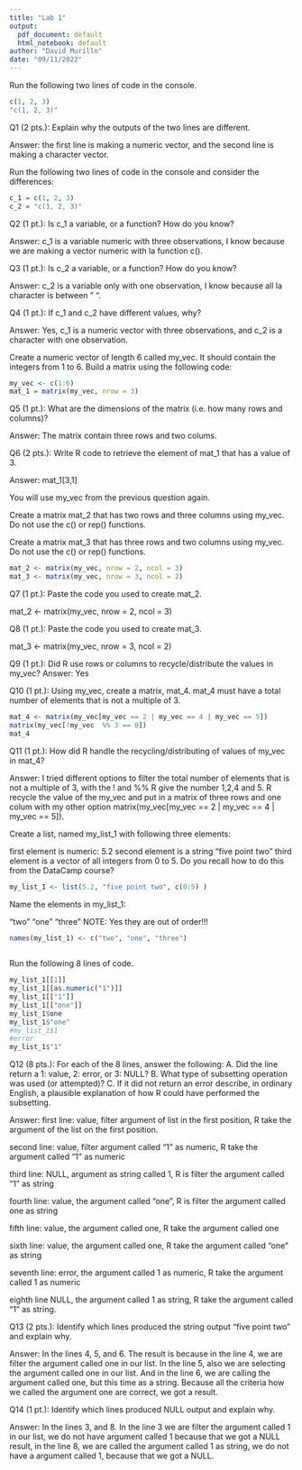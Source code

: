 ```yaml
---
title: "Lab 1"
output:
  pdf_document: default
  html_notebook: default
author: "David Murillo"
date: "09/11/2022"
---
```


Run the following two lines of code in the console.
```r
c(1, 2, 3)
"c(1, 2, 3)"

```

Q1 (2 pts.): Explain why the outputs of the two lines are different.

Answer: the first line is making a numeric vector, and the second line is making a character vector.

Run the following two lines of code in the console and consider the differences:
```r
c_1 = c(1, 2, 3)
c_2 = "c(1, 2, 3)"
```
Q2 (1 pt.): Is c_1 a variable, or a function? How do you know?

Answer: c_1 is a variable numeric with three observations, I know because we are making a vector numeric with la function c().

Q3 (1 pt.): Is c_2 a variable, or a function? How do you know?

Answer: c_2 is a variable only with one observation, I know because all la character is between " ".

Q4 (1 pt.): If c_1 and c_2 have different values, why?

Answer: Yes, c_1 is a numeric vector with three observations, and c_2 is a character with one observation. 


Create a numeric vector of length 6 called my_vec. It should contain the integers from 1 to 6. Build a matrix using the following code:

```r
my_vec <- c(1:6)
mat_1 = matrix(my_vec, nrow = 3)

```


Q5 (1 pt.): What are the dimensions of the matrix (i.e. how many rows and columns)?

Answer: The matrix contain three rows and two colums.

Q6 (2 pts.): Write R code to retrieve the element of mat_1 that has a value of 3.

Answer: 
mat_1[3,1]

You will use my_vec from the previous question again.

Create a matrix mat_2 that has two rows and three columns using my_vec. Do not use the c() or rep() functions.

Create a matrix mat_3 that has three rows and two columns using my_vec. Do not use the c() or rep() functions.

```r
mat_2 <- matrix(my_vec, nrow = 2, ncol = 3)
mat_3 <- matrix(my_vec, nrow = 3, ncol = 2)
```

Q7 (1 pt.): Paste the code you used to create mat_2.

mat_2 <- matrix(my_vec, nrow = 2, ncol = 3)

Q8 (1 pt.): Paste the code you used to create mat_3.

mat_3 <- matrix(my_vec, nrow = 3, ncol = 2)

Q9 (1 pt.): Did R use rows or columns to recycle/distribute the values in my_vec?
Answer: Yes  

Q10 (1 pt.): Using my_vec, create a matrix, mat_4. mat_4 must have a total number of elements that is not a multiple of 3.

```r
mat_4 <- matrix(my_vec[my_vec == 2 | my_vec == 4 | my_vec == 5])
matrix(my_vec[!my_vec  %% 3 == 0])
mat_4
```


Q11 (1 pt.): How did R handle the recycling/distributing of values of my_vec in mat_4?

Answer: I tried different options to filter the total number of elements that is not a multiple of 3, with the ! and %% R give the number 1,2,4 and 5. R recycle the value of the my_vec and put in a matrix of three rows and one colum with my other option matrix(my_vec[my_vec == 2 | my_vec == 4 | my_vec == 5]). 

Create a list, named my_list_1 with following three elements:

first element is numeric: 5.2
second element is a string “five point two”
third element is a vector of all integers from 0 to 5.
Do you recall how to do this from the DataCamp course?

```r
my_list_1 <- list(5.2, "five point two", c(0:5) )
```


Name the elements in my_list_1:

“two”
“one”
“three”
NOTE: Yes they are out of order!!!

```r
names(my_list_1) <- c("two", "one", "three")
        
```

Run the following 8 lines of code.

```r
my_list_1[[1]]
my_list_1[[as.numeric("1")]]
my_list_1[["1"]]
my_list_1[["one"]]
my_list_1$one
my_list_1$"one"
#my_list_1$1
#error
my_list_1$"1"
```

Q12 (8 pts.): For each of the 8 lines, answer the following: A. Did the line return a 1: value, 2: error, or 3: NULL? B. What type of subsetting operation was used (or attempted)? C. If it did not return an error describe, in ordinary English, a plausible explanation of how R could have performed the subsetting.

Answer: 
first line: value, filter argument of list in the first position, R take the argument of the list on the first position.
 
second line: value, filter argument called "1" as numeric, R take the argument called "1" as numeric
 
third line: NULL, argument as string called 1, R is filter the argument called "1" as string
 
fourth line: value, the argument called "one", R is filter the argument called one as string
 
fifth line: value, the argument called one, R take the argument called one
 
sixth line: value, the argument called one, R take the argument called "one" as string
 
seventh line: error, the argument called 1 as numeric, R take the argument called 1 as numeric
 
eighth line NULL, the argument called 1 as string, R take the argument called "1" as string.


Q13 (2 pts.): Identify which lines produced the string output "five point two" and explain why.

Answer: In the lines 4, 5, and 6. The result is because in the line 4, we are filter the argument called one in our list. In the line 5, also we are selecting the argument called one in our list. And in the line 6, we are calling the argument called one, but this time as a string. Because all the criteria how we called the argument one are correct, we got a result.

Q14 (1 pt.): Identify which lines produced NULL output and explain why.

Answer: In the lines 3, and 8. In the line 3 we are filter the argument called 1 in our list, we do not have argument called 1 because that we got a NULL result, in the line 8, we are called the argument called 1 as string, we do not have a argument called 1, because that we got a NULL.
